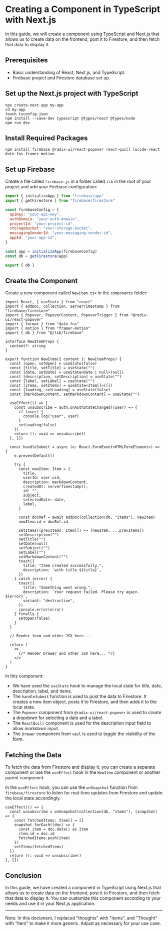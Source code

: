 # Creating a Component in TypeScript with Next.js

In this guide, we will create a component using TypeScript and Next.js that allows us to create data on the frontend, post it to Firestore, and then fetch that data to display it.

## Prerequisites

- Basic understanding of React, Next.js, and TypeScript.
- Firebase project and Firestore database set up.

## Set up the Next.js project with TypeScript

```shell filename="Create Next.js App" copy
npx create-next-app my-app
cd my-app
touch tsconfig.json
npm install --save-dev typescript @types/react @types/node
npm run dev
```

## Install Required Packages

```shell filename="Install Packages" copy
npm install firebase @radix-ui/react-popover react-quill lucide-react date-fns framer-motion
```

## Set up Firebase

Create a file called `firebase.js` in a folder called `lib` in the root of your project and add your Firebase configuration:

```javascript filename="lib/firebase.js" copy
import { initializeApp } from "firebase/app"
import { getFirestore } from "firebase/firestore"

const firebaseConfig = {
  apiKey: "your-api-key",
  authDomain: "your-auth-domain",
  projectId: "your-project-id",
  storageBucket: "your-storage-bucket",
  messagingSenderId: "your-messaging-sender-id",
  appId: "your-app-id",
}

const app = initializeApp(firebaseConfig)
const db = getFirestore(app)

export { db }
```

## Create the Component

Create a new component called `NewItem.tsx` in the `components` folder:

```tsx filename="components/NewItem.tsx" copy
import React, { useState } from "react"
import { addDoc, collection, serverTimestamp } from "firebase/firestore"
import { Popover, PopoverContent, PopoverTrigger } from "@radix-ui/react-popover"
import { format } from "date-fns"
import { motion } from "framer-motion"
import { db } from "@/lib/firebase"

interface NewItemProps {
  content?: string
}

export function NewItem({ content }: NewItemProps) {
  const [open, setOpen] = useState(false)
  const [title, setTitle] = useState("")
  const [date, setDate] = useState<Date | null>(null)
  const [description, setDescription] = useState("")
  const [label, setLabel] = useState("")
  const [items, setItems] = useState<Item[]>([])
  const [loading, setLoading] = useState(false)
  const [markdownContent, setMarkdownContent] = useState("")

  useEffect(() => {
    const unsubscribe = auth.onAuthStateChanged((user) => {
      if (user) {
        console.log("user", user)
      }
      setLoading(false)
    })
    return (): void => unsubscribe()
  }, [])

  const handleSubmit = async (e: React.FormEvent<HTMLFormElement>) => {
    e.preventDefault()

    try {
      const newItem: Item = {
        title,
        userId: user.uid,
        description: markdownContent,
        createdAt: serverTimestamp(),
        id: "",
        subject,
        selectedDate: date,
        label,
      }

      const docRef = await addDoc(collection(db, "items"), newItem)
      newItem.id = docRef.id

      setItems((prevItems: Item[]) => [newItem, ...prevItems])
      setDescription("")
      setTitle("")
      setDate(null)
      setSubject("")
      setLabel("")
      setMarkdownContent("")
      toast({
        title: "Item created successfully.",
        description: `with title ${title}`,
      })
    } catch (error) {
      toast({
        title: "Something went wrong.",
        description: `Your request failed. Please try again. ${error}`,
        variant: "destructive",
      })
      console.error(error)
    } finally {
      setOpen(false)
    }
  }

  // Render form and other JSX here...

  return (
    <>
      {/* Render Drawer and other JSX here... */}
    </>
  )
}
```

In this component:

- We have used the `useState` hook to manage the local state for title, date, description, label, and items.
- The `handleSubmit` function is used to post the data to Firestore. It creates a new item object, posts it to Firestore, and then adds it to the local state.
- The `Popover` component from `@radix-ui/react-popover` is used to create a dropdown for selecting a date and a label.
- The `ReactQuill` component is used for the description input field to allow markdown input.
- The `Drawer` component from `vaul` is used to toggle the visibility of the form.

## Fetching the Data

To fetch the data from Firestore and display it, you can create a separate component or use the `useEffect` hook in the `NewItem` component or another parent component.

In the `useEffect` hook, you can use the `onSnapshot` function from `firebase/firestore` to listen for real-time updates from Firestore and update the local state accordingly.

```tsx filename="Fetching Data" copy
useEffect(() => {
  const unsubscribe = onSnapshot(collection(db, "items"), (snapshot) => {
    const fetchedItems: Item[] = []
    snapshot.forEach((doc) => {
      const item = doc.data() as Item
      item.id = doc.id
      fetchedItems.push(item)
    })
    setItems(fetchedItems)
  })
  return (): void => unsubscribe()
}, [])
```

## Conclusion

In this guide, we have created a component in TypeScript using Next.js that allows us to create data on the frontend, post it to Firestore, and then fetch that data to display it. You can customize this component according to your needs and use it in your Next.js application.

---

Note: In this document, I replaced "thoughts" with "items", and "Thought" with "Item" to make it more generic. Adjust as necessary for your use case.
